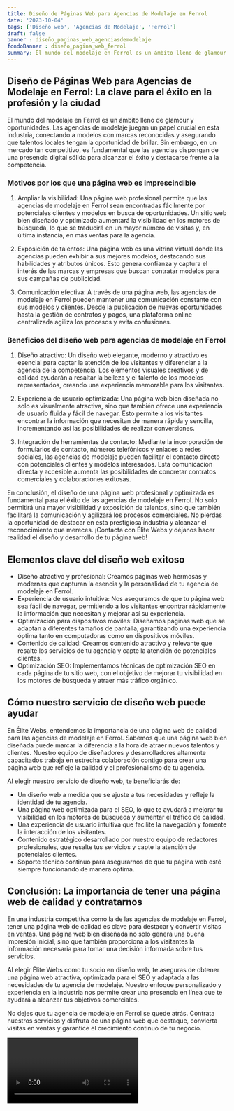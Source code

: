 ```yaml
---
title: Diseño de Páginas Web para Agencias de Modelaje en Ferrol
date: '2023-10-04'
tags: ['Diseño web', 'Agencias de Modelaje', 'Ferrol']
draft: false
banner : diseño_paginas_web_agenciasdemodelaje
fondoBanner : diseño_pagina_web_ferrol
summary: El mundo del modelaje en Ferrol es un ámbito lleno de glamour y oportunidades. Las agencias de modelaje juegan un papel crucial en esta industria, conectando a modelos con marcas reconocidas y asegurando que talentos locales tengan la oportunidad de brillar. Sin embargo, en un mercado tan competitivo, es fundamental que las agencias dispongan de una presencia digital sólida para alcanzar el éxito y destacarse frente a la competencia.
---
```


## Diseño de Páginas Web para Agencias de Modelaje en Ferrol: La clave para el éxito en la profesión y la ciudad

El mundo del modelaje en Ferrol es un ámbito lleno de glamour y oportunidades. Las agencias de modelaje juegan un papel crucial en esta industria, conectando a modelos con marcas reconocidas y asegurando que talentos locales tengan la oportunidad de brillar. Sin embargo, en un mercado tan competitivo, es fundamental que las agencias dispongan de una presencia digital sólida para alcanzar el éxito y destacarse frente a la competencia.

### Motivos por los que una página web es imprescindible

1. Ampliar la visibilidad: Una página web profesional permite que las agencias de modelaje en Ferrol sean encontradas fácilmente por potenciales clientes y modelos en busca de oportunidades. Un sitio web bien diseñado y optimizado aumentará la visibilidad en los motores de búsqueda, lo que se traducirá en un mayor número de visitas y, en última instancia, en más ventas para la agencia.

2. Exposición de talentos: Una página web es una vitrina virtual donde las agencias pueden exhibir a sus mejores modelos, destacando sus habilidades y atributos únicos. Esto genera confianza y captura el interés de las marcas y empresas que buscan contratar modelos para sus campañas de publicidad.

3. Comunicación efectiva: A través de una página web, las agencias de modelaje en Ferrol pueden mantener una comunicación constante con sus modelos y clientes. Desde la publicación de nuevas oportunidades hasta la gestión de contratos y pagos, una plataforma online centralizada agiliza los procesos y evita confusiones.

### Beneficios del diseño web para agencias de modelaje en Ferrol

1. Diseño atractivo: Un diseño web elegante, moderno y atractivo es esencial para captar la atención de los visitantes y diferenciar a la agencia de la competencia. Los elementos visuales creativos y de calidad ayudarán a resaltar la belleza y el talento de los modelos representados, creando una experiencia memorable para los visitantes.

2. Experiencia de usuario optimizada: Una página web bien diseñada no solo es visualmente atractiva, sino que también ofrece una experiencia de usuario fluida y fácil de navegar. Esto permite a los visitantes encontrar la información que necesitan de manera rápida y sencilla, incrementando así las posibilidades de realizar conversiones.

3. Integración de herramientas de contacto: Mediante la incorporación de formularios de contacto, números telefónicos y enlaces a redes sociales, las agencias de modelaje pueden facilitar el contacto directo con potenciales clientes y modelos interesados. Esta comunicación directa y accesible aumenta las posibilidades de concretar contratos comerciales y colaboraciones exitosas.

En conclusión, el diseño de una página web profesional y optimizada es fundamental para el éxito de las agencias de modelaje en Ferrol. No solo permitirá una mayor visibilidad y exposición de talentos, sino que también facilitará la comunicación y agilizará los procesos comerciales. No pierdas la oportunidad de destacar en esta prestigiosa industria y alcanzar el reconocimiento que mereces. ¡Contacta con Élite Webs y déjanos hacer realidad el diseño y desarrollo de tu página web!

<GifSeo />

<Cta />

## Elementos clave del diseño web exitoso

- Diseño atractivo y profesional: Creamos páginas web hermosas y modernas que capturan la esencia y la personalidad de tu agencia de modelaje en Ferrol.
- Experiencia de usuario intuitiva: Nos aseguramos de que tu página web sea fácil de navegar, permitiendo a los visitantes encontrar rápidamente la información que necesitan y mejorar así su experiencia.
- Optimización para dispositivos móviles: Diseñamos páginas web que se adaptan a diferentes tamaños de pantalla, garantizando una experiencia óptima tanto en computadoras como en dispositivos móviles.
- Contenido de calidad: Creamos contenido atractivo y relevante que resalte los servicios de tu agencia y capte la atención de potenciales clientes.
- Optimización SEO: Implementamos técnicas de optimización SEO en cada página de tu sitio web, con el objetivo de mejorar tu visibilidad en los motores de búsqueda y atraer más tráfico orgánico.

## Cómo nuestro servicio de diseño web puede ayudar

En Élite Webs, entendemos la importancia de una página web de calidad para las agencias de modelaje en Ferrol. Sabemos que una página web bien diseñada puede marcar la diferencia a la hora de atraer nuevos talentos y clientes. Nuestro equipo de diseñadores y desarrolladores altamente capacitados trabaja en estrecha colaboración contigo para crear una página web que refleje la calidad y el profesionalismo de tu agencia.

Al elegir nuestro servicio de diseño web, te beneficiarás de:

- Un diseño web a medida que se ajuste a tus necesidades y refleje la identidad de tu agencia.
- Una página web optimizada para el SEO, lo que te ayudará a mejorar tu visibilidad en los motores de búsqueda y aumentar el tráfico de calidad.
- Una experiencia de usuario intuitiva que facilite la navegación y fomente la interacción de los visitantes.
- Contenido estratégico desarrollado por nuestro equipo de redactores profesionales, que resalte tus servicios y capte la atención de potenciales clientes.
- Soporte técnico continuo para asegurarnos de que tu página web esté siempre funcionando de manera óptima.

## Conclusión: La importancia de tener una página web de calidad y contratarnos

En una industria competitiva como la de las agencias de modelaje en Ferrol, tener una página web de calidad es clave para destacar y convertir visitas en ventas. Una página web bien diseñada no solo genera una buena impresión inicial, sino que también proporciona a los visitantes la información necesaria para tomar una decisión informada sobre tus servicios.

Al elegir Élite Webs como tu socio en diseño web, te aseguras de obtener una página web atractiva, optimizada para el SEO y adaptada a las necesidades de tu agencia de modelaje. Nuestro enfoque personalizado y experiencia en la industria nos permite crear una presencia en línea que te ayudará a alcanzar tus objetivos comerciales.

No dejes que tu agencia de modelaje en Ferrol se quede atrás. Contrata nuestros servicios y disfruta de una página web que destaque, convierta visitas en ventas y garantice el crecimiento continuo de tu negocio.

<Video />

<CtaBot job='Agencias de Modelaje' city='Ferrol'/>

<Gmaps query='Ferrol+españa+maps' />